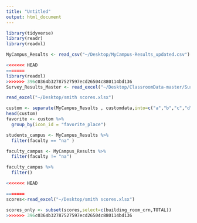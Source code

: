 ```yaml
---
title: "Untitled"
output: html_document
---
```

```r
library(tidyverse)
library(readr)
library(readxl)
```

```r
MyCampus_Results <- read_csv("~/Desktop/MyCampus-Results_updated.csv")
```

```r
<<<<<<< HEAD
=======
library(readxl)
>>>>>>> 396c0364b32787527597ecd26504c880114bd136
Survey_Results_Master <- read_excel("~/Desktop/ClassroomData-master/Survey Results - Master.xlsx")
```

```r
read_excel("~/Desktop/smith scores.xlsx")
```

```r
custom <- separate(MyCampus_Results , customdata,into=c("a","b","c","d"),sep=",")
head(custom)
favorite <- custom %>%
  group_by(icon_id = "favorite_place")
```


```r
students_campus <- MyCampus_Results %>%
  filter(faculty == "na" )

faculty_campus <- MyCampus_Results %>%
  filter(faculty != "na")

faculty_campus %>%
  filter()
```


```r
<<<<<<< HEAD

=======
scores<-read_excel("~/Desktop/smith scores.xlsx")
```

```r
scores_only <- subset(scores,select=c(building_room_crn,TOTAL))
>>>>>>> 396c0364b32787527597ecd26504c880114bd136
```

